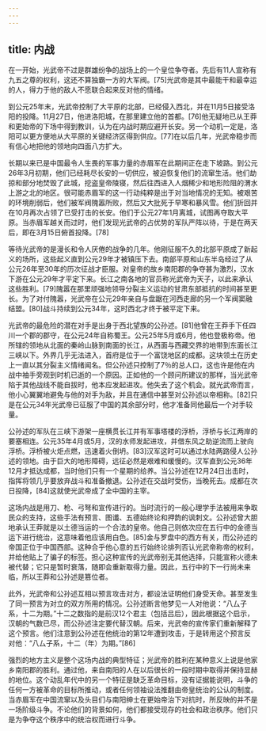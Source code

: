 ```yaml
---
---
---
```

title: 内战
---



在一开始，光武帝不过是群雄纷争的战场上的一个皇位争夺者。先后有11人宣称有九五之尊的权利，这还不算独霸一方的大军阀。[75]光武帝是其中最能干和最幸运的人，得力于他的敌人不愿联合起来反对他的情绪。

到公元25年末，光武帝控制了大平原的北部，已经侵入西北，并在11月5日接受洛阳的投降。11月27日，他进洛阳城，在那里建立他的首都。[76]他无疑地已从王莽和更始帝的下场中得到教训，认为在内战时期应避开长安。另一个动机一定是，洛阳可以更方便地从大平原的关键经济区得到供应。[77]在以后几年，光武帝稳步而有信心地把他的领地向四面八方扩大。

长期以来已是中国最令人生畏的军事力量的赤眉军在此期间正在走下坡路。到公元26年3月初期，他们已经耗尽长安的一切供应，被迫恢复他们的流窜生活。他们劫掠和部分地焚毁了此城，挖盗皇帝陵寝，然后往西进入人烟稀少和地形险阻的渭水上游之北的地区。很可能赤眉军的这一行动纯粹是出于对当地情况的无知。被艰苦的环境削弱后，他们被军阀隗嚣所败，然后又大批死于早寒和暴风雪。他们折回并在10月再次占领了已受打击的长安。他们于公元27年1月离城，试图再夺取大平原。当赤眉军越关而过时，他们发现光武帝的占优势的军队严阵以待，于是在两天后，即在3月15日俯首投降。[78]

等待光武帝的是漫长和令人厌倦的战争的几年。他刚征服不久的北部平原成了新起义的场所，这些起义直到公元29年才被镇压下去。南部平原和山东半岛经过了从公元26年至30年的历次征战才臣服。对皇帝的故乡南阳郡的争夺甚为激烈，汉水下游在公元29年才平定下来。长江之南各地的官员称光武帝为天子，以此来承认这些胜利。[79]隗嚣在那里顽强地领导分裂主义运动的甘肃东部抵抗的时间甚至更长。为了对付隗嚣，光武帝在公元29年亲自与盘踞在河西走廊的另一个军阀窦融结盟。[80]战斗持续到公元34年，这时西北才终于被平定下来。

光武帝的最危险的潜在对手是出身于西北望族的公孙述。[81]他曾在王莽手下任四川一个郡的郡守，在公元24年自称蜀王。公元25年5月或6月，他也登极称帝。他所辖的领地从北面的秦岭山脉到南面的长江，从西面与西藏交界的地带到东面长江三峡以下。外界几乎无法进入，首府是位于一个富饶地区的成都。这块领土在历史上一直以其分裂主义情绪闻名。但公孙述只控制了7％的总人口，这也许是他在内战中袖手旁观到时机已逝的一个原因。正如他的一个顾问所建议的那样，当光武帝陷于其他战线不能自拔时，他本应发起进攻。他失去了这个机会。就光武帝而言，他小心翼翼地避免与他的对手为敌，并且在通信中甚至对公孙述以帝相称。[82]只是在公元34年光武帝已征服了中国的其余部分时，他才准备同他最后一个对手较量。

公孙述的军队在三峡下游架一座横贯长江并有军事塔楼的浮桥，浮桥与长江两岸的要塞相连。公元35年4月或5月，汉的水师发起进攻，并借东风之助逆流而上驶向浮桥。浮桥被火炬点燃，迅速着火倒坍。[83]汉军这时可以通过水陆两路侵人公孙述的领地。由于巨大的地形障碍，远征必然是艰难和缓慢的。汉军直到公元36年12月才抵达成都，当时他们只有一个星期的给养。当公孙述在12月24日出击时，指挥将领几乎要放弃战斗和准备撤退。公孙述在交战时受伤，当晚死去。成都在次日投降，[84]这就使光武帝成了全中国的主宰。

这场内战是用刀、枪、弓弩和宣传进行的。当时流行的一般心理学手法被用来争取民众的支持，这些手法有预言、图谶、五德始终论和押韵的讽刺文。公孙述曾大胆地承认王莽就是以土德当运的一个合法的皇帝。他自己则依次应在五行中的金德当运下进行统治，这意味着他应该用白色。[85]金与罗盘中的西方有关，而公孙述的帝国正位于中国西部。这种合乎他心意的五行始终论排列否认光武帝称帝的权利，并给他贴上了骗子的标签。担心这种宣传的光武帝别无其他选择，只能宣称火德未被代替；它只是暂时衰落，随即会重新取得力量。因此，五行中的下一行尚未来临，所以王莽和公孙述是篡位者。

此外，光武帝和公孙述互相以预言攻击对方，都设法证明他们身受天命。甚至发生了同一预言为对立的双方所用的情况。公孙述断言他梦见一人对他说：“八厶子系，十二为期。”十二之数指的是前汉12个君主（包括吕后），因此根据这个启示，汉朝的气数已尽，而公孙述注定要代替汉朝。后来，光武帝的宣传家们重新解释了这个预言。他们注意到公孙述在他统治的第12年遭到攻击，于是转用这个预言反对他：“八厶子系，十二（年）为期。”[86]

强烈的地方主义是整个这场内战的典型特征；光武帝的胜利在某种意义上说是他家乡南阳郡的胜利。通过他，来自南阳的人在以后很长的一段时期中取得并保持显赫的地位。这个动乱年代中的另一个特征是缺乏革命目标，没有证据能说明，斗争的任何一方被革命的目标所推动，或者任何领袖设法推翻由帝皇统治的公认的制度。当赤眉军在中国流窜以及头目们与南阳绅士在更始帝治下对抗时，所反映的并不是一场阶级斗争。不论他们的背景如何，他们都接受现存的社会和政治秩序。他们只是为争夺这个秩序中的统治权而进行斗争。
